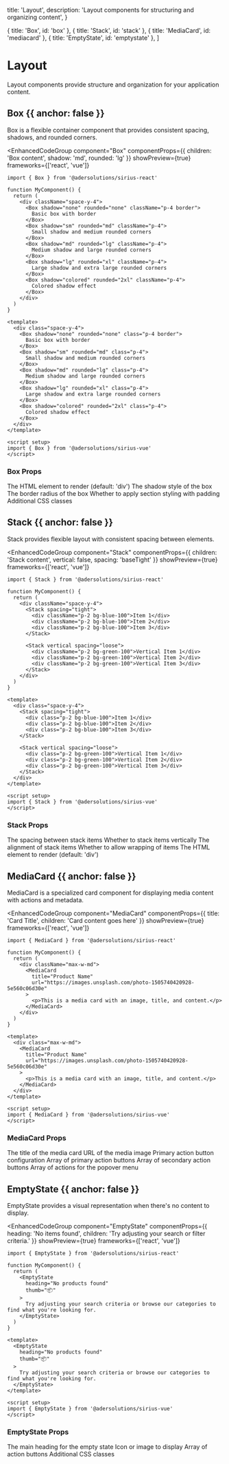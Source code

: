 
  title: 'Layout',
  description: 'Layout components for structuring and organizing content',
}

  { title: 'Box', id: 'box' },
  { title: 'Stack', id: 'stack' },
  { title: 'MediaCard', id: 'mediacard' },
  { title: 'EmptyState', id: 'emptystate' },
]

<ComponentPreviewProvider defaultFramework="react">

# Layout

Layout components provide structure and organization for your application content.

## Box {{ anchor: false }}

Box is a flexible container component that provides consistent spacing, shadows, and rounded corners.

<EnhancedCodeGroup 
  component="Box" 
  componentProps={{ children: 'Box content', shadow: 'md', rounded: 'lg' }}
  showPreview={true}
  frameworks={['react', 'vue']}
>

```tsx {{ title: 'React' }}
import { Box } from '@adersolutions/sirius-react'

function MyComponent() {
  return (
    <div className="space-y-4">
      <Box shadow="none" rounded="none" className="p-4 border">
        Basic box with border
      </Box>
      <Box shadow="sm" rounded="md" className="p-4">
        Small shadow and medium rounded corners
      </Box>
      <Box shadow="md" rounded="lg" className="p-4">
        Medium shadow and large rounded corners
      </Box>
      <Box shadow="lg" rounded="xl" className="p-4">
        Large shadow and extra large rounded corners
      </Box>
      <Box shadow="colored" rounded="2xl" className="p-4">
        Colored shadow effect
      </Box>
    </div>
  )
}
```

```vue {{ title: 'Vue' }}
<template>
  <div class="space-y-4">
    <Box shadow="none" rounded="none" class="p-4 border">
      Basic box with border
    </Box>
    <Box shadow="sm" rounded="md" class="p-4">
      Small shadow and medium rounded corners
    </Box>
    <Box shadow="md" rounded="lg" class="p-4">
      Medium shadow and large rounded corners
    </Box>
    <Box shadow="lg" rounded="xl" class="p-4">
      Large shadow and extra large rounded corners
    </Box>
    <Box shadow="colored" rounded="2xl" class="p-4">
      Colored shadow effect
    </Box>
  </div>
</template>

<script setup>
import { Box } from '@adersolutions/sirius-vue'
</script>
```

</EnhancedCodeGroup>

### Box Props

<Properties>
  <Property name="as" type="ElementType">
    The HTML element to render (default: 'div')
  </Property>
  <Property name="shadow" type="'none' | 'sm' | 'md' | 'lg' | 'colored'">
    The shadow style of the box
  </Property>
  <Property name="rounded" type="'none' | 'sm' | 'md' | 'lg' | 'xl' | '2xl' | 'full'">
    The border radius of the box
  </Property>
  <Property name="sectionned" type="boolean | string">
    Whether to apply section styling with padding
  </Property>
  <Property name="className" type="string">
    Additional CSS classes
  </Property>
</Properties>

## Stack {{ anchor: false }}

Stack provides flexible layout with consistent spacing between elements.

<EnhancedCodeGroup 
  component="Stack" 
  componentProps={{ children: 'Stack content', vertical: false, spacing: 'baseTight' }}
  showPreview={true}
  frameworks={['react', 'vue']}
>

```tsx {{ title: 'React' }}
import { Stack } from '@adersolutions/sirius-react'

function MyComponent() {
  return (
    <div className="space-y-4">
      <Stack spacing="tight">
        <div className="p-2 bg-blue-100">Item 1</div>
        <div className="p-2 bg-blue-100">Item 2</div>
        <div className="p-2 bg-blue-100">Item 3</div>
      </Stack>
      
      <Stack vertical spacing="loose">
        <div className="p-2 bg-green-100">Vertical Item 1</div>
        <div className="p-2 bg-green-100">Vertical Item 2</div>
        <div className="p-2 bg-green-100">Vertical Item 3</div>
      </Stack>
    </div>
  )
}
```

```vue {{ title: 'Vue' }}
<template>
  <div class="space-y-4">
    <Stack spacing="tight">
      <div class="p-2 bg-blue-100">Item 1</div>
      <div class="p-2 bg-blue-100">Item 2</div>
      <div class="p-2 bg-blue-100">Item 3</div>
    </Stack>
    
    <Stack vertical spacing="loose">
      <div class="p-2 bg-green-100">Vertical Item 1</div>
      <div class="p-2 bg-green-100">Vertical Item 2</div>
      <div class="p-2 bg-green-100">Vertical Item 3</div>
    </Stack>
  </div>
</template>

<script setup>
import { Stack } from '@adersolutions/sirius-vue'
</script>
```

</EnhancedCodeGroup>

### Stack Props

<Properties>
  <Property name="spacing" type="'extraTight' | 'tight' | 'baseTight' | 'loose' | 'extraLoose' | 'none'">
    The spacing between stack items
  </Property>
  <Property name="vertical" type="boolean">
    Whether to stack items vertically
  </Property>
  <Property name="alignment" type="'start' | 'center' | 'end'">
    The alignment of stack items
  </Property>
  <Property name="wrap" type="boolean">
    Whether to allow wrapping of items
  </Property>
  <Property name="as" type="ElementType">
    The HTML element to render (default: 'div')
  </Property>
</Properties>

## MediaCard {{ anchor: false }}

MediaCard is a specialized card component for displaying media content with actions and metadata.

<EnhancedCodeGroup 
  component="MediaCard" 
  componentProps={{ title: 'Card Title', children: 'Card content goes here' }}
  showPreview={true}
  frameworks={['react', 'vue']}
>

```tsx {{ title: 'React' }}
import { MediaCard } from '@adersolutions/sirius-react'

function MyComponent() {
  return (
    <div className="max-w-md">
      <MediaCard 
        title="Product Name"
        url="https://images.unsplash.com/photo-1505740420928-5e560c06d30e"
      >
        <p>This is a media card with an image, title, and content.</p>
      </MediaCard>
    </div>
  )
}
```

```vue {{ title: 'Vue' }}
<template>
  <div class="max-w-md">
    <MediaCard 
      title="Product Name"
      url="https://images.unsplash.com/photo-1505740420928-5e560c06d30e"
    >
      <p>This is a media card with an image, title, and content.</p>
    </MediaCard>
  </div>
</template>

<script setup>
import { MediaCard } from '@adersolutions/sirius-vue'
</script>
```

</EnhancedCodeGroup>

### MediaCard Props

<Properties>
  <Property name="title" type="string">
    The title of the media card
  </Property>
  <Property name="url" type="string">
    URL of the media image
  </Property>
  <Property name="promotedAction" type="IAction">
    Primary action button configuration
  </Property>
  <Property name="primaryAction" type="IAction[]">
    Array of primary action buttons
  </Property>
  <Property name="secondaryActions" type="IAction[]">
    Array of secondary action buttons
  </Property>
  <Property name="popoverActions" type="IAction[]">
    Array of actions for the popover menu
  </Property>
</Properties>

## EmptyState {{ anchor: false }}

EmptyState provides a visual representation when there's no content to display.

<EnhancedCodeGroup 
  component="EmptyState" 
  componentProps={{ heading: 'No items found', children: 'Try adjusting your search or filter criteria.' }}
  showPreview={true}
  frameworks={['react', 'vue']}
>

```tsx {{ title: 'React' }}
import { EmptyState } from '@adersolutions/sirius-react'

function MyComponent() {
  return (
    <EmptyState 
      heading="No products found"
      thumb="📦"
    >
      Try adjusting your search criteria or browse our categories to find what you're looking for.
    </EmptyState>
  )
}
```

```vue {{ title: 'Vue' }}
<template>
  <EmptyState 
    heading="No products found"
    thumb="📦"
  >
    Try adjusting your search criteria or browse our categories to find what you're looking for.
  </EmptyState>
</template>

<script setup>
import { EmptyState } from '@adersolutions/sirius-vue'
</script>
```

</EnhancedCodeGroup>

### EmptyState Props

<Properties>
  <Property name="heading" type="string">
    The main heading for the empty state
  </Property>
  <Property name="thumb" type="IconType | string">
    Icon or image to display
  </Property>
  <Property name="actions" type="IActionVariant[]">
    Array of action buttons
  </Property>
  <Property name="className" type="string">
    Additional CSS classes
  </Property>
</Properties>

</ComponentPreviewProvider>
